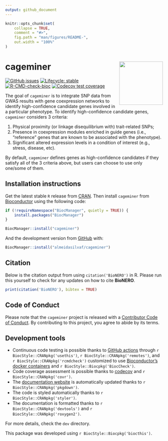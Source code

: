 ```yaml
---
output: github_document
---
```


<!-- README.md is generated from README.Rmd. Please edit that file -->

```r
knitr::opts_chunk$set(
    collapse = TRUE,
    comment = "#>",
    fig.path = "man/figures/README-",
    out.width = "100%"
)
```

# cageminer <img src='man/figures/logo.png' align="right" height="139" />

<!-- badges: start -->
[![GitHub issues](https://img.shields.io/github/issues/almeidasilvaf/cageminer)](https://github.com/almeidasilvaf/cageminer/issues)
[![Lifecycle: stable](https://img.shields.io/badge/lifecycle-stable-brightgreen.svg)](https://lifecycle.r-lib.org/articles/stages.html#stable)
[![R-CMD-check-bioc](https://github.com/almeidasilvaf/cageminer/workflows/R-CMD-check-bioc/badge.svg)](https://github.com/almeidasilvaf/cageminer/actions)
[![Codecov test coverage](https://codecov.io/gh/almeidasilvaf/cageminer/branch/master/graph/badge.svg)](https://codecov.io/gh/almeidasilvaf/cageminer?branch=master)
<!-- badges: end -->

The goal of `cageminer` is to integrate SNP data from GWAS results with gene coexpression networks to identify high-confidence candidate genes involved in a particular phenotype. To identify high-confidence candidate genes, `cageminer`
considers 3 criteria:

1. Physical proximity (or linkage disequilibrium with) trait-related SNPs;
2. Presence in coexpression modules enriched in guide genes (i.e.,
"reference" genes that are known to be associated with the phenotype).
3. Significant altered expression levels in a condition of interest (e.g., 
stress, disease, etc).

By default, `cageminer` defines genes as high-confidence candidates if they
satisfy all of the 3 criteria above, but users can choose to use only one/some
of them.

## Installation instructions

Get the latest stable `R` release from [CRAN](http://cran.r-project.org/). Then install `cageminer` from [Bioconductor](http://bioconductor.org/) using the following code:

```r
if (!requireNamespace("BiocManager", quietly = TRUE)) {
    install.packages("BiocManager")
}

BiocManager::install("cageminer")
```

And the development version from [GitHub](https://github.com/almeidasilvaf/cageminer) with:

```r
BiocManager::install("almeidasilvaf/cageminer")
```

## Citation

Below is the citation output from using `citation('BioNERO')` in R. Please
run this yourself to check for any updates on how to cite __BioNERO__.

```r
print(citation('BioNERO'), bibtex = TRUE)
```

## Code of Conduct

Please note that the `cageminer` project is released with a [Contributor Code of Conduct](http://bioconductor.org/about/code-of-conduct/). By contributing to this project, you agree to abide by its terms.

## Development tools

* Continuous code testing is possible thanks to [GitHub actions](https://www.tidyverse.org/blog/2020/04/usethis-1-6-0/)  through `r BiocStyle::CRANpkg('usethis')`, `r BiocStyle::CRANpkg('remotes')`, and `r BiocStyle::CRANpkg('rcmdcheck')` customized to use [Bioconductor's docker containers](https://www.bioconductor.org/help/docker/) and `r BiocStyle::Biocpkg('BiocCheck')`.
* Code coverage assessment is possible thanks to [codecov](https://codecov.io/gh) and `r BiocStyle::CRANpkg('covr')`.
* The [documentation website](http://almeidasilvaf.github.io/cageminer) is automatically updated thanks to `r BiocStyle::CRANpkg('pkgdown')`.
* The code is styled automatically thanks to `r BiocStyle::CRANpkg('styler')`.
* The documentation is formatted thanks to `r BiocStyle::CRANpkg('devtools')` and `r BiocStyle::CRANpkg('roxygen2')`.

For more details, check the `dev` directory.

This package was developed using `r BiocStyle::Biocpkg('biocthis')`.


